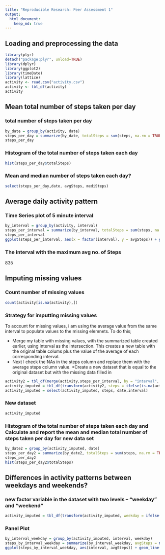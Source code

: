 ```yaml
---
title: "Reproducible Research: Peer Assessment 1"
output: 
  html_document:
    keep_md: true
---
```



## Loading and preprocessing the data
```r
library(plyr)
detach("package:plyr", unload=TRUE)
library(dplyr)
library(ggplot2)
library(timeDate)
library(lattice)
activity <- read.csv("activity.csv")
activity <- tbl_df(activity)
activity
```
## Mean total number of steps taken per day
### total number of steps taken per day
```r
by_date = group_by(activity, date)
steps_per_day = summarize(by_date, totalSteps = sum(steps, na.rm = TRUE), avgSteps = mean(steps,na.rm = TRUE), mediSteps = median(steps, na.rm = TRUE))
steps_per_day
```
### Histogram of the total number of steps taken each day

```r
hist(steps_per_day$totalSteps)
```
### Mean and median number of steps taken each day?

```r
select(steps_per_day,date, avgSteps, mediSteps)
```
## Average daily activity pattern
### Time Series plot of 5 minute interval 
```r
by_interval = group_by(activity, interval)
steps_per_interval = summarize(by_interval, totalSteps = sum(steps, na.rm = TRUE), avgSteps = mean(steps,na.rm = TRUE), mediSteps = median(steps, na.rm = TRUE))
steps_per_interval
ggplot(steps_per_interval, aes(x = factor(interval), y = avgSteps)) + geom_line(aes(group =1))
```
### The interval with the maximum avg no. of Steps

835 

## Imputing missing values

### Count number of missing values

```r
count(activity[is.na(activity),])
```

### Strategy for imputting missing values
To account for missing values, i am using the average value from the same interval to populate values to the missing elemnets. To do this;

* Merge my table with missing values, with the summarized table created earlier, using interval as the intersection. This creates a new table with the original table colums plus the value of the average of each corresponding interval.
* Next I check the NAs in the steps column and replace them with the average steps column value.
*Create a new dataset that is equal to the original dataset but with the missing data filled in

```r
activity2 = tbl_df(merge(activity,steps_per_interval, by = "interval", all.x =TRUE))
activity_imputed = tbl_df(transform(activity2, steps = ifelse(is.na(activity2$steps),activity2$avgSteps,activity2$steps)))
activity_imputed = select(activity_imputed, steps, date,interval)
```

### New dataset
```r
activity_imputed
```
### Histogram of the total number of steps taken each day and Calculate and report the mean and median total number of steps taken per day for new data set

```r
by_date2 = group_by(activity_imputed, date)
steps_per_day2 = summarize(by_date2, totalSteps = sum(steps, na.rm = TRUE), avgSteps = mean(steps,na.rm = TRUE), mediSteps = median(steps, na.rm = TRUE))
steps_per_day2
hist(steps_per_day2$totalSteps)
```


## Differences in activity patterns between weekdays and weekends?

### new factor variable in the dataset with two levels – “weekday” and “weekend”

```r
activity_imputed = tbl_df(transform(activity_imputed, weekday = ifelse(isWeekday(activity_imputed$date), "weekday", "weekend")))
```

### Panel Plot

```r
by_interval_weekday = group_by(activity_imputed, interval, weekday)
steps_by_interval_weekday = summarize(by_interval_weekday, avgSteps = mean(steps))
ggplot(steps_by_interval_weekday, aes(interval, avgSteps)) + geom_line() + facet_wrap(~ weekday, ncol=1)

```

